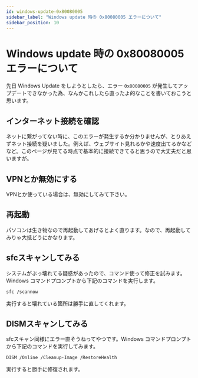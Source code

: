 ```yaml
---
id: windows-update-0x80080005
sidebar_label: "Windows update 時の 0x80080005 エラーについて"
sidebar_position: 10
---
```


# Windows update 時の 0x80080005 エラーについて

先日 Windows Update をしようとしたら、エラー `0x80080005` が発生してアップデートできなかった為、なんかこれしたら直ったよ的なことを書いておこうと思います。

## インターネット接続を確認

ネットに繋がってない時に、このエラーが発生するか分かりませんが、とりあえずネット接続を疑いました。例えば、ウェブサイト見れるかや速度出てるかなどなど。このページが見てる時点で基本的に接続できてると思うので大丈夫だと思いますが。

## VPNとか無効にする

VPNとか使っている場合は、無効にしてみて下さい。

## 再起動

パソコンは生き物なので再起動してあげるとよく直ります。なので、再起動してみりゃ大抵どうにかなります。

## sfcスキャンしてみる

システムがぶっ壊れてる疑惑があったので、コマンド使って修正を試みます。Windows コマンドプロンプトから下記のコマンドを実行します。

```shell
sfc /scannow
```

実行すると壊れている箇所は勝手に直してくれます。

## DISMスキャンしてみる

sfcスキャン同様にエラー直そうねってやつです。Windows コマンドプロンプトから下記のコマンドを実行してみます。

```shell
DISM /Online /Cleanup-Image /RestoreHealth
```

実行すると勝手に修復されます。

